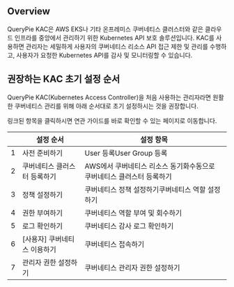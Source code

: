 ## Overview
QueryPie KAC은 AWS EKS나 기타 온프레미스 쿠버네티스 클러스터와 같은 클라우드 인프라를 중앙에서 관리하기 위한 Kubernetes API 보호 솔루션입니다. KAC를 사용하면 관리자는 세밀하게 사용자의 쿠버네티스 리소스 API 접근 제한 및 관리를 수행하고, 사용자가 요청한 Kubernetes API를 감사 및 모니터링할 수 있습니다.

## 권장하는 KAC 초기 설정 순서 
QueryPie KAC(Kubernetes Access Controller)을 처음 사용하는 관리자라면 원활한 쿠버네티스 관리를 위해 아래 순서대로 초기 설정하시는 것을 권장합니다. 

링크된 항목을 클릭하시면 연관 가이드를 바로 확인할 수 있는 페이지로 이동합니다.

|   | 설정 순서             | 설정 항목                                   |
| - | ----------------- | --------------------------------------- |
| 1 | 사전 준비하기           | User 등록User Group 등록                    |
| 2 | 쿠버네티스 클러스터 등록하기   | AWS에서 쿠버네티스 리소스 동기화수동으로 쿠버네티스 클러스터 등록하기 |
| 3 | 정책 설정하기           | 쿠버네티스 정책 설정하기쿠버네티스 역할 설정하기              |
| 4 | 권한 부여하기           | 쿠버네티스 역할 부여 및 회수하기                      |
| 5 | 로그 확인하기           | 쿠버네티스 감사 로그 확인하기                        |
| 6 | [사용자] 쿠버네티스 이용하기  | 쿠버네티스 접속하기                              |
| 7 | 관리자 권한 설정하기       | 쿠버네티스 관리자 권한 설정하기                       |
